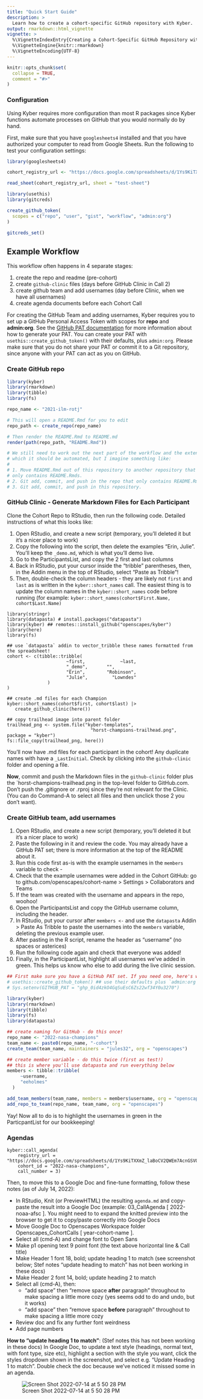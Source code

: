 ```yaml
---
title: "Quick Start Guide"
description: >
  Learn how to create a cohort-specific GitHub repository with Kyber.
output: rmarkdown::html_vignette
vignette: >
  %\VignetteIndexEntry{Creating a Cohort-Specific GitHub Repository with Kyber}
  %\VignetteEngine{knitr::rmarkdown}
  %\VignetteEncoding{UTF-8}
---
```


```r
knitr::opts_chunk$set(
  collapse = TRUE,
  comment = "#>"
)
```

### Configuration

Using Kyber requires more configuration than most R packages since Kyber
functions automate processes on GitHub that you would normally do by hand.

First, make sure that you have `googlesheets4` installed and that you have
authorized your computer to read from Google Sheets. Run the following to 
test your configuration settings:

``` r
library(googlesheets4)

cohort_registry_url <- "https://docs.google.com/spreadsheets/d/1Ys9KiTXXmZ_laBoCV2QWEm7AcnGSVQaXvm2xpi4XTSc/"

read_sheet(cohort_registry_url, sheet = "test-sheet")
```

``` r
library(usethis)
library(gitcreds)

create_github_token(
  scopes = c("repo", "user", "gist", "workflow", "admin:org")
)

gitcreds_set()
```

## Example Workflow

This workflow often happens in 4 separate stages:

1.  create the repo and readme (pre-cohort)
2.  create `github-clinic` files (days before GitHub Clinic in Call 2)
3.  create github team and add usernames (day before Clinic, when we
    have all usernames)
4.  create agenda documents before each Cohort Call

For creating the GitHub Team and adding usernames, Kyber requires you to
set up a GitHub Personal Access Token with scopes for **repo** and
**admin:org**. See the [GitHub PAT
documentation](https://docs.github.com/en/authentication/keeping-your-account-and-data-secure/creating-a-personal-access-token)
for more information about how to generate your PAT. You can create your PAT with `usethis::create_github_token()` with their defaults, plus `admin:org`.
Please make sure
that you do not share your PAT or commit it to a Git repository, since
anyone with your PAT can act as you on GitHub.

### Create GitHub repo

``` r
library(kyber) 
library(rmarkdown)
library(tibble)
library(fs)

repo_name <- "2021-ilm-rotj"

# This will open a README.Rmd for you to edit
repo_path <- create_repo(repo_name)

# Then render the README.Rmd to README.md
render(path(repo_path, "README.Rmd"))

# We still need to work out the next part of the workflow and the extent to
# which it should be automated, but I imagine something like:
#
# 1. Move README.Rmd out of this repository to another repository that perhaps 
# only contains README.Rmds.
# 2. Git add, commit, and push in the repo that only contains README.Rmds.
# 3. Git add, commit, and push in this repository.
```

### GitHub Clinic - Generate Markdown Files for Each Participant

Clone the Cohort Repo to RStudio, then run the following code. Detailed instructions of what this looks like:

1. Open RStudio, and create a new script (temporary, you'll deleted it but it's a nicer place to work)
1. Copy the following into the script, then delete the examples "Erin, Julie". You'll keep the `_demo.md`, which is what you'll demo live. 
2. Go to the ParticipantsList, and copy the 2 first and last columns
3. Back in RStudio, put your cursor inside the "tribble" parentheses, then, in the Addin menu in the top of RStudio, select "Paste as Tribble"!
4. Then, double-check the column headers - they are likely not `first` and `last` as is written in the `kyber::short_names` call. The easiest thing is to update the column names in the `kyber::short_names` code before running (for example: `kyber::short_names(cohort$First.Name, cohort$Last.Name)`


```
library(stringr)
library(datapasta) # install.packages("datapasta")
library(kyber) ## remotes::install_github("openscapes/kyber")
library(here)
library(fs)

## use `datapasta` addin to vector_tribble these names formatted from the spreadsheet!
cohort <- c(tibble::tribble(
                      ~first,             ~last,
                      "_demo",       "",                      
                      "Erin",        "Robinson",
                      "Julie",         "Lowndes"
               )
)

## create .md files for each Champion
kyber::short_names(cohort$first, cohort$last) |>
   create_github_clinic(here())
   
## copy trailhead image into parent folder
trailhead_png <- system.file("kyber-templates", 
                               "horst-champions-trailhead.png", package = "kyber")
fs::file_copy(trailhead_png, here())  
```

You'll now have .md files for each participant in the cohort! Any duplicate names with have a `_LastInitial`. Check by clicking into the `github-clinic` folder and opening a file. 

**Now**, commit and push the Markdown files in the `github-clinic` folder plus the `horst-champions-trailhead.png in the top-level folder to GitHub.com. Don't push the .gitignore or .rproj since they're not relevant for the Clinic. (You can do Command-A to select all files and then unclick those 2 you don't want).


### Create GitHub team, add usernames

1. Open RStudio, and create a new script (temporary, you'll deleted it but it's a nicer place to work)
1. Paste the following in it and review the code. You may already have a GitHub PAT set; there is more information at the top of the README about it. 
1. Run this code first as-is with the example usernames in the `members` variable to check -
1. Check that the example usernames were added in the Cohort GitHub: go to github.com/openscapes/cohort-name > Settings > Collaborators and Teams 
1. If the team was created with the username and appears in the repo, woohoo! 
1. Open the ParticipantsList and copy the GitHub username column, including the header. 
3. In RStudio, put your cursor after `members <-` and use the `datapasta` Addin > Paste As Tribble to paste the usernames into the `members` variable, deleting the previous example user. 
2. After pasting in the R script, rename the header as "username" (no spaces or asterices)
5. Run the following code again and check that everyone was added!
6. Finally, in the ParticipantList, highlight all usernames we've added in green. This helps us know who else to add during the live clinic session.

``` r
## First make sure you have a GitHub PAT set. If you need one, here's what you'd do:
# usethis::create_github_token() ## use their defaults plus `admin:org`
# Sys.setenv(GITHUB_PAT = "ghp_0id4zkO4GqSuEsC6Zs22wf34Y0u3270") 

library(kyber) 
library(rmarkdown)
library(tibble)
library(fs)
library(datapasta)

## create naming for GitHub - do this once!
repo_name <- "2022-nasa-champions"
team_name <- paste0(repo_name, "-cohort")
create_team(team_name, maintainers = "jules32", org = "openscapes")

## create member variable - do this twice (first as test!)
## this is where you'll use datapasta and run everything below
members <- tibble::tribble(
     ~username,
     "eeholmes"
  )

add_team_members(team_name, members = members$username, org = "openscapes")
add_repo_to_team(repo_name, team_name, org = "openscapes")
```

Yay! Now all to do is to highlight the usernames in green in the ParticpantList for our bookkeeping!


### Agendas

    kyber::call_agenda(
        registry_url = "https://docs.google.com/spreadsheets/d/1Ys9KiTXXmZ_laBoCV2QWEm7AcnGSVQaXvm2xpi4XTSc/edit#gid=942365997", 
        cohort_id = "2022-nasa-champions", 
        call_number = 3)

Then, to move this to a Google Doc and fine-tune formatting, follow these notes (as of July 14, 2022): 

- In RStudio, Knit (or PreviewHTML) the resulting `agenda.md` and copy-paste the result into a Google Doc (example: 03_CallAgenda [ 2022-noaa-afsc ]. You might need to to expand the knitted preview into the browser to get it to copy/paste correctly into Google Docs
- Move Google Doc to Openscapes Workspace folder Openscapes_CohortCalls [ year-cohort-name ].
- Select all (cmd-A) and change font to Open Sans
- Make p1 opening text 9 point font (the text above horizontal line & Call title)
- Make Header 1 font 18, bold; update heading 1 to match (see screenshot below; Stef notes "update heading to match" has not been working in these docs)
- Make Header 2 font 14, bold; update heading 2 to match
- Select all (cmd-A), then: 
  - "add space" then "remove space **after** paragraph" throughout to make spacing a little more cozy (yes seems odd to do and undo, but it works)
  - "add space" then "remove space **before** paragraph" throughout to make spacing a little more cozy
- Review doc and fix any further font weirdness
- Add page numbers 

**How to "update heading 1 to match"**: (Stef notes this has not been working in these docs) In Google Doc, to update a text style (headings, normal text, with font type, size etc), highlight a section with the style you want, click the styles dropdown shown in the screenshot, and select e.g. "Update Heading 1 to match". Double check the doc because we've noticed it missed some in an agenda.

![Screen Shot 2022-07-14 at 5 50 28 PM](https://user-images.githubusercontent.com/11927811/179125336-ec2fc1e5-792e-495d-8a29-c1ed3ec3cdc4.png)

